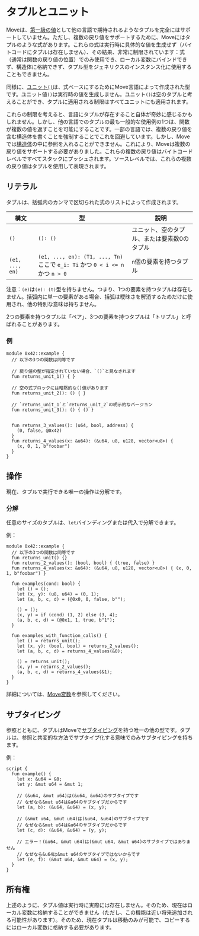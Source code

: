 # タプルとユニット

Moveは、[第一級の値](https://en.wikipedia.org/wiki/First-class_citizen)として他の言語で期待されるようなタプルを完全にはサポートしていません。ただし、複数の戻り値をサポートするために、Moveにはタプルのような式があります。これらの式は実行時に具体的な値を生成せず（バイトコードにタプルは存在しません）、その結果、非常に制限されています：式（通常は関数の戻り値の位置）でのみ使用でき、ローカル変数にバインドできず、構造体に格納できず、タプル型をジェネリクスのインスタンス化に使用することもできません。

同様に、[ユニット`()`](https://en.wikipedia.org/wiki/Unit_type)は、式ベースにするためにMove言語によって作成された型です。ユニット値`()`は実行時の値を生成しません。ユニット`()`は空のタプルと考えることができ、タプルに適用される制限はすべてユニットにも適用されます。

これらの制限を考えると、言語にタプルが存在すること自体が奇妙に感じるかもしれません。しかし、他の言語でのタプルの最も一般的な使用例の1つは、関数が複数の値を返すことを可能にすることです。一部の言語では、複数の戻り値を含む構造体を書くことを強制することでこれを回避しています。しかし、Moveでは[構造体](structs-and-resources.mdx)の中に参照を入れることができません。これにより、Moveは複数の戻り値をサポートする必要がありました。これらの複数の戻り値はバイトコードレベルですべてスタックにプッシュされます。ソースレベルでは、これらの複数の戻り値はタプルを使用して表現されます。

## リテラル

タプルは、括弧内のカンマで区切られた式のリストによって作成されます。

| 構文           | 型                                                                          | 説明                                                     |
| ------------- | ---------------------------------------------------------------------------- | -------------------------------------------------------- |
| `()`          | `(): ()`                                                                     | ユニット、空のタプル、または要素数0のタプル               |
| `(e1, ..., en)` | `(e1, ..., en): (T1, ..., Tn)` ここで `e_i: Ti` かつ `0 < i <= n` かつ `n > 0` | `n`個の要素を持つタプル |

注意：`(e)`は`(e): (t)`型を持ちません。つまり、1つの要素を持つタプルは存在しません。括弧内に単一の要素がある場合、括弧は曖昧さを解消するためだけに使用され、他の特別な意味は持ちません。

2つの要素を持つタプルは「ペア」、3つの要素を持つタプルは「トリプル」と呼ばれることがあります。

### 例

```move
module 0x42::example {
  // 以下の3つの関数は同等です

  // 戻り値の型が指定されていない場合、`()`と見なされます
  fun returns_unit_1() { }

  // 空の式ブロックには暗黙的な()値があります
  fun returns_unit_2(): () { }

  // `returns_unit_1`と`returns_unit_2`の明示的なバージョン
  fun returns_unit_3(): () { () }


  fun returns_3_values(): (u64, bool, address) {
    (0, false, @0x42)
  }
  fun returns_4_values(x: &u64): (&u64, u8, u128, vector<u8>) {
    (x, 0, 1, b"foobar")
  }
}
```

## 操作

現在、タプルで実行できる唯一の操作は分解です。

### 分解

任意のサイズのタプルは、`let`バインディングまたは代入で分解できます。

例：

```move
module 0x42::example {
  // 以下の3つの関数は同等です
  fun returns_unit() {}
  fun returns_2_values(): (bool, bool) { (true, false) }
  fun returns_4_values(x: &u64): (&u64, u8, u128, vector<u8>) { (x, 0, 1, b"foobar") }

  fun examples(cond: bool) {
    let () = ();
    let (x, y): (u8, u64) = (0, 1);
    let (a, b, c, d) = (@0x0, 0, false, b"");

    () = ();
    (x, y) = if (cond) (1, 2) else (3, 4);
    (a, b, c, d) = (@0x1, 1, true, b"1");
  }

  fun examples_with_function_calls() {
    let () = returns_unit();
    let (x, y): (bool, bool) = returns_2_values();
    let (a, b, c, d) = returns_4_values(&0);

    () = returns_unit();
    (x, y) = returns_2_values();
    (a, b, c, d) = returns_4_values(&1);
  }
}
```

詳細については、[Move変数](variables.mdx)を参照してください。

## サブタイピング

参照とともに、タプルはMoveで[サブタイピング](https://en.wikipedia.org/wiki/Subtyping)を持つ唯一の他の型です。タプルは、参照と共変的な方法でサブタイプ化する意味でのみサブタイピングを持ちます。

例：

```move
script {
  fun example() {
    let x: &u64 = &0;
    let y: &mut u64 = &mut 1;

    // (&u64, &mut u64)は(&u64, &u64)のサブタイプです
    // なぜなら&mut u64は&u64のサブタイプだからです
    let (a, b): (&u64, &u64) = (x, y);

    // (&mut u64, &mut u64)は(&u64, &u64)のサブタイプです
    // なぜなら&mut u64は&u64のサブタイプだからです
    let (c, d): (&u64, &u64) = (y, y);

    // エラー！(&u64, &mut u64)は(&mut u64, &mut u64)のサブタイプではありません
    // なぜなら&u64は&mut u64のサブタイプではないからです
    let (e, f): (&mut u64, &mut u64) = (x, y);
  }
}
```

## 所有権

上述のように、タプル値は実行時に実際には存在しません。そのため、現在はローカル変数に格納することができません（ただし、この機能は近い将来追加される可能性があります）。そのため、現在タプルは移動のみが可能で、コピーするにはローカル変数に格納する必要があります。
